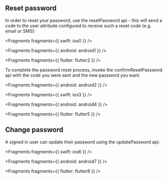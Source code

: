 ## Reset password

In order to reset your password, use the resetPassword api - this will send a code to the user attribute configured to receive such a reset code (e.g. email or SMS):


<Fragments fragments={{ swift: ios0 }} />


<Fragments fragments={{ android: android1 }} />


<Fragments fragments={{ flutter: flutter2 }} />

To complete the password reset process, invoke the confirmResetPassword api with the code you were sent and the new password you want.


<Fragments fragments={{ android: android2 }} />


<Fragments fragments={{ swift: ios3 }} />


<Fragments fragments={{ android: android4 }} />


<Fragments fragments={{ flutter: flutter5 }} />

## Change password

A signed in user can update their password using the updatePassword api:


<Fragments fragments={{ swift: ios6 }} />


<Fragments fragments={{ android: android7 }} />


<Fragments fragments={{ flutter: flutter8 }} />
